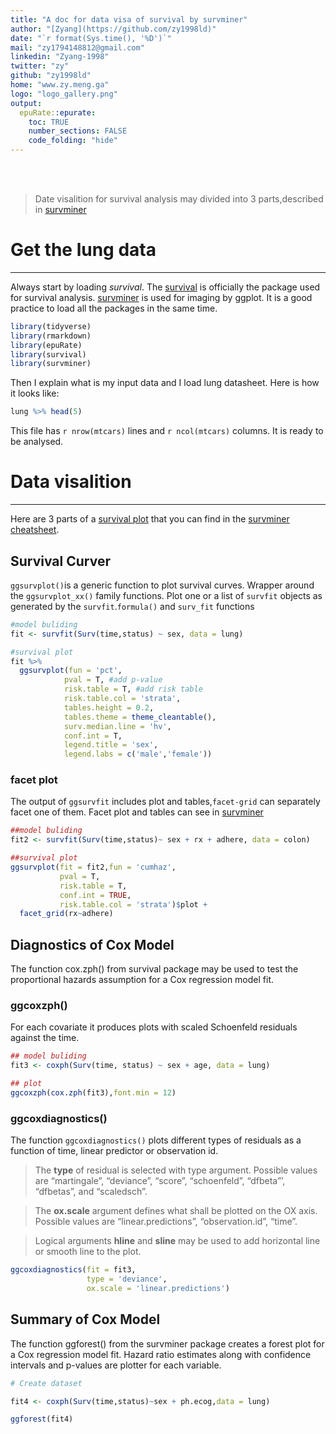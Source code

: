 ```yaml
---
title: "A doc for data visa of survival by survminer"
author: "[Zyang](https://github.com/zy1998ld)"
date: "`r format(Sys.time(), '%D')`"
mail: "zy1794148812@gmail.com"
linkedin: "Zyang-1998"
twitter: "zy"
github: "zy1998ld"
home: "www.zy.meng.ga"
logo: "logo_gallery.png"
output:
  epuRate::epurate:
    toc: TRUE
    number_sections: FALSE
    code_folding: "hide"
---
```



<br><br>

> Date visalition for survival analysis may divided into 3 parts,described in [survminer](https://rpkgs.datanovia.com/survminer/reference/index.html)


# Get the lung data
***
Always start by loading *survival*. The [survival](https://www.tidyverse.org) is officially the package used for survival analysis. [survminer](https://rpkgs.datanovia.com/survminer/reference/index.html) is used for imaging by ggplot. It is a good practice to load all the packages in the same time.
```r
library(tidyverse)
library(rmarkdown)    
library(epuRate)    
library(survival)
library(survminer)
```

Then I explain what is my input data and I load lung datasheet. Here is how it looks like:
```r
lung %>% head(5)
```

This file has `r nrow(mtcars)` lines and `r ncol(mtcars)` columns. It is ready to be analysed.





# Data visalition
***
Here are 3 parts of a [survival plot](https://rpkgs.datanovia.com/survminer/survminer_cheatsheet.pdf) that you can find in the [survminer cheatsheet](https://rpkgs.datanovia.com/survminer/survminer_cheatsheet.pdf).  

## Survival Curver
`ggsurvplot()`is a generic function to plot survival curves. Wrapper around the `ggsurvplot_xx()` family functions. Plot one or a list of `survfit` objects as generated by the `survfit`.`formula()` and `surv_fit` functions

```r
#model buliding
fit <- survfit(Surv(time,status) ~ sex, data = lung)

#survival plot
fit %>% 
  ggsurvplot(fun = 'pct',
            pval = T, #add p-value
            risk.table = T, #add risk table
            risk.table.col = 'strata',
            tables.height = 0.2,
            tables.theme = theme_cleantable(),
            surv.median.line = 'hv',
            conf.int = T,
            legend.title = 'sex',
            legend.labs = c('male','female'))
```

### facet plot
The output of `ggsurvfit` includes plot and tables,`facet-grid` can separately facet one of them. Facet plot and tables can see in [survminer](https://rpkgs.datanovia.com/survminer/reference/index.html)

```r
##model buliding
fit2 <- survfit(Surv(time,status)~ sex + rx + adhere, data = colon)

##survival plot
ggsurvplot(fit = fit2,fun = 'cumhaz',
           pval = T,
           risk.table = T,
           conf.int = TRUE,
           risk.table.col = 'strata')$plot + 
  facet_grid(rx~adhere)

```

## Diagnostics of Cox Model
The function cox.zph() from survival package may be used to test the
proportional hazards assumption for a Cox regression model fit.

###  ggcoxzph() 
For each covariate it produces plots with scaled Schoenfeld residuals against the time.
```r
## model buliding
fit3 <- coxph(Surv(time, status) ~ sex + age, data = lung)

## plot
ggcoxzph(cox.zph(fit3),font.min = 12)
```

### ggcoxdiagnostics()
The function `ggcoxdiagnostics()` plots different types of residuals as a
function of time, linear predictor or observation id. 

> The **type** of residual is selected with type argument. Possible values are "martingale", "deviance", "score", "schoenfeld", "dfbeta"', "dfbetas", and "scaledsch".

>The **ox.scale** argument defines what shall be plotted on the OX axis.
Possible values are "linear.predictions", "observation.id", "time".

>Logical arguments **hline** and **sline** may be used to add horizontal line or smooth line to the plot.

```r
ggcoxdiagnostics(fit = fit3,
                 type = 'deviance',
                 ox.scale = 'linear.predictions')

```


## Summary of Cox Model
The function ggforest() from the survminer package creates a forest plot
for a Cox regression model fit. Hazard ratio estimates along with confidence intervals and p-values are plotter for each variable.

```r
# Create dataset

fit4 <- coxph(Surv(time,status)~sex + ph.ecog,data = lung)

ggforest(fit4)

```





